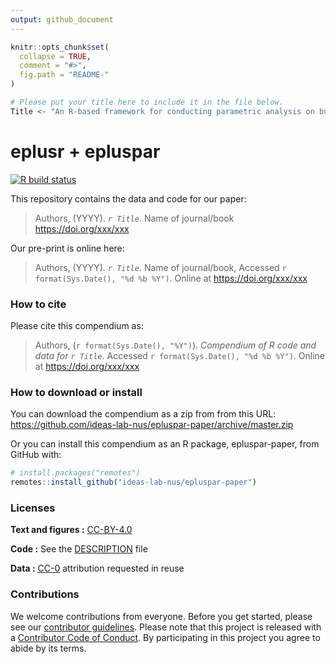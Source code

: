 ```yaml
---
output: github_document
---
```


<!-- README.md is generated from README.Rmd. Please edit that file -->

```r
knitr::opts_chunk$set(
  collapse = TRUE,
  comment = "#>",
  fig.path = "README-"
)

# Please put your title here to include it in the file below.
Title <- "An R-based framework for conducting parametric analysis on building energy models"
```

# eplusr + epluspar

<!-- badges: start -->
[![R build status](https://github.com/ideas-lab-nus/epluspar-paper/workflows/build-paper/badge.svg)](https://github.com/ideas-lab-nus/epluspar-paper/actions)
<!-- badges: end -->

This repository contains the data and code for our paper:

> Authors, (YYYY). _`r Title`_. Name of journal/book <https://doi.org/xxx/xxx>

Our pre-print is online here:

> Authors, (YYYY). _`r Title`_. Name of journal/book, Accessed `r format(Sys.Date(), "%d %b %Y")`. Online at <https://doi.org/xxx/xxx>


### How to cite

Please cite this compendium as:

> Authors, (`r format(Sys.Date(), "%Y")`). _Compendium of R code and data for `r
> Title`_. Accessed `r format(Sys.Date(), "%d %b %Y")`. Online at
> <https://doi.org/xxx/xxx>

### How to download or install

You can download the compendium as a zip from from this URL:
<https://github.com/ideas-lab-nus/epluspar-paper/archive/master.zip>

Or you can install this compendium as an R package, epluspar-paper, from GitHub with:


```r
# install.packages("remotes")
remotes::install_github("ideas-lab-nus/epluspar-paper")
```

### Licenses

**Text and figures :**  [CC-BY-4.0](http://creativecommons.org/licenses/by/4.0/)

**Code :** See the [DESCRIPTION](DESCRIPTION) file

**Data :** [CC-0](http://creativecommons.org/publicdomain/zero/1.0/) attribution
requested in reuse

### Contributions

We welcome contributions from everyone. Before you get started, please see our
[contributor guidelines](.github/CONTRIBUTING.md). Please note that this project
is released with a [Contributor Code of Conduct](.github/CONDUCT.md). By participating
in this project you agree to abide by its terms.

